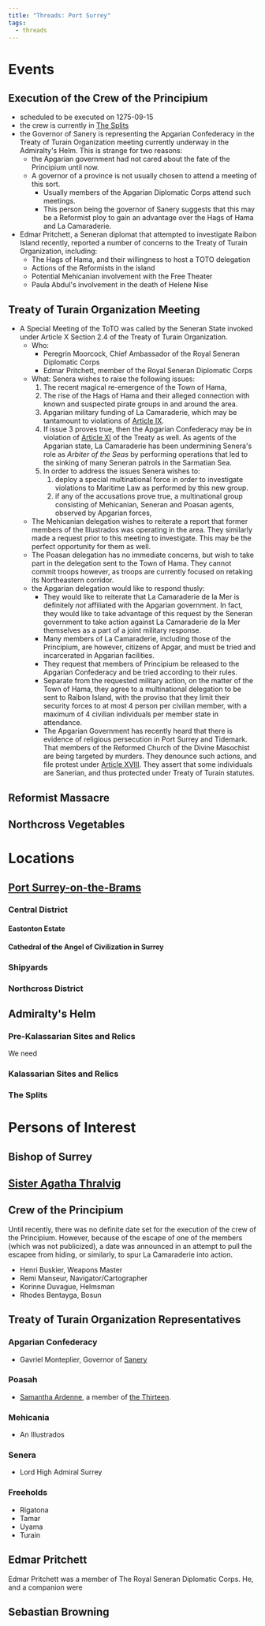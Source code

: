 ```yaml
---
title: "Threads: Port Surrey"
tags:
  - threads
---
```


# Events

## Execution of the Crew of the Principium

* scheduled to be executed on 1275-09-15
* the crew is currently in [The Splits](/world/../../../locations/admiraltys-helm.md)
* the Governor of Sanery is representing the Apgarian Confederacy in the Treaty
  of Turain Organization meeting currently underway in the Admiralty's Helm.
  This is strange for two reasons:
  * the Apgarian government had not cared about the fate of the Principium until
    now.
  * A governor of a province is not usually chosen to attend a meeting of this
    sort.
    * Usually members of the Apgarian Diplomatic Corps attend such meetings.
    * This person being the governor of Sanery suggests that this may be a
      Reformist ploy to gain an advantage over the Hags of Hama and La
      Camaraderie.
* Edmar Pritchett, a Seneran diplomat that attempted to investigate Raibon
  Island recently, reported a number of concerns to the Treaty of Turain
  Organization, including:
  * The Hags of Hama, and their willingness to host a TOTO delegation
  * Actions of the Reformists in the island
  * Potential Mehicanian involvement with the Free Theater
  * Paula Abdul's involvement in the death of Helene Nise

## Treaty of Turain Organization Meeting

* A Special Meeting of the ToTO was called by the Seneran State invoked under
  Article X Section 2.4 of the Treaty of Turain Organization.
  * Who:
    * Peregrin Moorcock, Chief Ambassador of the Royal Seneran Diplomatic Corps
    * Edmar Pritchett, member of the Royal Seneran Diplomatic Corps
  * What: Senera wishes to raise the following issues:
    1. The recent magical re-emergence of the Town of Hama,
    2. The rise of the Hags of Hama and their alleged connection with known and
       suspected pirate groups in and around the area.
    3. Apgarian military funding of La Camaraderie, which may be tantamount to
       violations of
       [Article IX](../../../world-novelty/treaty-of-turain.md#article-ix).
    4. If issue 3 proves true, then the Apgarian Confederacy may be in violation
       of [Article XI](../../../world-novelty/treaty-of-turain.md#article-xi) of
       the Treaty as well. As agents of the Apgarian state, La Camaraderie has
       been undermining Senera's role as *Arbiter of the Seas* by performing
       operations that led to the sinking of many Seneran patrols in the
       Sarmatian Sea.
    5. In order to address the issues Senera wishes to:
       1. deploy a special multinational force in order to investigate
          violations to Maritime Law as performed by this new group.
       2. if any of the accusations prove true, a multinational group consisting
          of Mehicanian, Seneran and Poasan agents, observed by Apgarian forces,
  * The Mehicanian delegation wishes to reiterate a report that former members
    of the Illustrados was operating in the area. They similarly made a request
    prior to this meeting to investigate. This may be the perfect opportunity
    for them as well.
  * The Poasan delegation has no immediate concerns, but wish to take part in
    the delegation sent to the Town of Hama. They cannot commit troops however,
    as troops are currently focused on retaking its Northeastern corridor.
  * the Apgarian delegation would like to respond thusly:
    * They would like to reiterate that La Camaraderie de la Mer is definitely
      *not* affiliated with the Apgarian government. In fact, they would like to
      take advantage of this request by the Seneran government to take action
      against La Camaraderie de la Mer themselves as a part of a joint military
      response.
    * Many members of La Camaraderie, including those of the Principium, are
      however, citizens of Apgar, and must be tried and incarcerated in Apgarian
      facilities.
    * They request that members of Principium be released to the Apgarian
      Confederacy and be tried according to their rules.
    * Separate from the requested military action, on the matter of the Town of
      Hama, they agree to a multinational delegation to be sent to Raibon
      Island, with the proviso that they limit their security forces to at most
      4 person per civilian member, with a maximum of 4 civilian individuals per
      member state in attendance.
    * The Apgarian Government has recently heard that there is evidence of
      religious persecution in Port Surrey and Tidemark. That members of the
      Reformed Church of the Divine Masochist are being targeted by murders.
      They denounce such actions, and file protest under
      [Article XVIII](../../../world-novelty/treaty-of-turain.md#article-xviii).
      They assert that some individuals are Sanerian, and thus protected under
      Treaty of Turain statutes.

## Reformist Massacre

## Northcross Vegetables

# Locations

## [Port Surrey-on-the-Brams](/world/../../../locations/port-surrey-on-the-brams.md)

### Central District

#### Eastonton Estate

#### Cathedral of the Angel of Civilization in Surrey

### Shipyards

### Northcross District

## Admiralty's Helm

### Pre-Kalassarian Sites and Relics

We need

### Kalassarian Sites and Relics

### The Splits

# Persons of Interest

## Bishop of Surrey

## [Sister Agatha Thralvig](/world/../../../characters/agatha-thralvig.md)

## Crew of the Principium

Until recently, there was no definite date set for the execution of the crew of
the Principium. However, because of the escape of one of the members (which was
not publicized), a date was announced in an attempt to pull the escapee from
hiding, or similarly, to spur La Camaraderie into action.

* Henri Buskier, Weapons Master
* Remi Manseur, Navigator/Cartographer
* Korinne Duvague, Helmsman
* Rhodes Bentayga, Bosun

## Treaty of Turain Organization Representatives

### Apgarian Confederacy

* Gavriel Monteplier, Governor of [Sanery](../../../locations/sanery.md)

### Poasah

* [Samantha Ardenne](/world/characters/samantha-ardenne/), a member of
  [the Thirteen](../../../organizations/the-thirteen.md).

### Mehicania

* An Illustrados

### Senera

* Lord High Admiral Surrey

### Freeholds

* Rigatona
* Tamar
* Uyama
* Turain

## Edmar Pritchett

Edmar Pritchett was a member of The Royal Seneran Diplomatic Corps. He, and a
companion were

## Sebastian Browning
